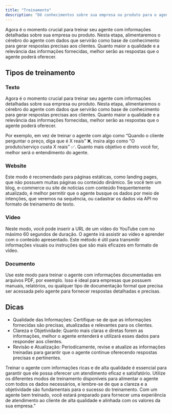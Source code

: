```yaml
---
title: "Treinamento"
description: "Dê conhecimentos sobre sua empresa ou produto para o agente"
---
```


Agora é o momento crucial para treinar seu agente com informações detalhadas sobre sua empresa ou produto. Nesta etapa, alimentaremos o cérebro do agente com dados que servirão como base de conhecimento para gerar respostas precisas aos clientes. Quanto maior a qualidade e a relevância das informações fornecidas, melhor serão as respostas que o agente poderá oferecer.

## Tipos de treinamento

### Texto

Agora é o momento crucial para treinar seu agente com informações detalhadas sobre sua empresa ou produto. Nesta etapa, alimentaremos o cérebro do agente com dados que servirão como base de conhecimento para gerar respostas precisas aos clientes. Quanto maior a qualidade e a relevância das informações fornecidas, melhor serão as respostas que o agente poderá oferecer.

Por exemplo, em vez de treinar o agente com algo como “Quando o cliente perguntar o preço, diga que é X reais” ❌, insira algo como “O produto/serviço custa X reais” ✅. Quanto mais objetivo e direto você for, melhor será o entendimento do agente.

### Website

Este modo é recomendado para páginas estáticas, como landing pages, que não possuem muitas páginas ou conteúdo dinâmico. Se você tem um blog, e-commerce ou site de notícias com conteúdo frequentemente atualizado, é melhor permitir que o agente busque os dados por meio de intenções, que veremos na sequência, ou cadastrar os dados via API no formato de treinamento de texto.

### Video

Neste modo, você pode inserir a URL de um vídeo do YouTube com no máximo 60 segundos de duração. O agente irá assistir ao vídeo e aprender com o conteúdo apresentado. Este método é útil para transmitir informações visuais ou instruções que são mais eficazes em formato de vídeo.

### Documento

Use este modo para treinar o agente com informações documentadas em arquivos PDF, por exemplo. Isso é ideal para empresas que possuem manuais, relatórios, ou qualquer tipo de documentação formal que precisa ser acessada pelo agente para fornecer respostas detalhadas e precisas.

## Dicas

- Qualidade das Informações: Certifique-se de que as informações fornecidas são precisas, atualizadas e relevantes para os clientes.
- Clareza e Objetividade: Quanto mais claras e diretas forem as informações, melhor o agente entenderá e utilizará esses dados para responder aos clientes.
- Revisão e Atualização: Periodicamente, revise e atualize as informações treinadas para garantir que o agente continue oferecendo respostas precisas e pertinentes.

Treinar o agente com informações ricas e de alta qualidade é essencial para garantir que ele possa oferecer um atendimento eficaz e satisfatório. Utilize os diferentes modos de treinamento disponíveis para alimentar o agente com todos os dados necessários, e lembre-se de que a clareza e a objetividade são fundamentais para o sucesso do treinamento. Com um agente bem treinado, você estará preparado para fornecer uma experiência de atendimento ao cliente de alta qualidade e alinhada com os valores da sua empresa.”